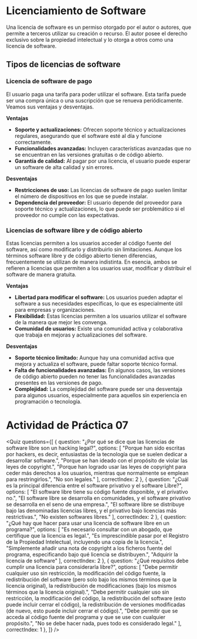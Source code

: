 
# Licenciamiento de Software

Una licencia de software es un permiso otorgado por el autor o autores, que permite a terceros utilizar su creación o recurso. El autor posee el derecho exclusivo sobre la propiedad intelectual y lo otorga a otros como una licencia de software.

## Tipos de licencias de software

### Licencia de software de pago
El usuario paga una tarifa para poder utilizar el software. Esta tarifa puede ser una compra única o una suscripción que se renueva periódicamente. Veamos sus ventajas y desventajas.

**Ventajas**

- **Soporte y actualizaciones:** Ofrecen soporte técnico y actualizaciones regulares, asegurando que el software esté al día y funcione correctamente.
- **Funcionalidades avanzadas:** Incluyen características avanzadas que no se encuentran en las versiones gratuitas o de código abierto.
- **Garantía de calidad:** Al pagar por una licencia, el usuario puede esperar un software de alta calidad y sin errores.

**Desventajas**

- **Restricciones de uso:** Las licencias de software de pago suelen limitar el número de dispositivos en los que se puede instalar.
- **Dependencia del proveedor:** El usuario depende del proveedor para soporte técnico y actualizaciones, lo que puede ser problemático si el proveedor no cumple con las expectativas.

### Licencias de software libre y de código abierto
Estas licencias permiten a los usuarios acceder al código fuente del software, así como modificarlo y distribuirlo sin limitaciones. Aunque los términos software libre y de código abierto tienen diferencias, frecuentemente se utilizan de manera indistinta. En esencia, ambos se refieren a licencias que permiten a los usuarios usar, modificar y distribuir el software de manera gratuita.

**Ventajas**

- **Libertad para modificar el software:** Los usuarios pueden adaptar el software a sus necesidades específicas, lo que es especialmente útil para empresas y organizaciones.
- **Flexibilidad:** Estas licencias permiten a los usuarios utilizar el software de la manera que mejor les convenga.
- **Comunidad de usuarios:** Existe una comunidad activa y colaborativa que trabaja en mejoras y actualizaciones del software.

**Desventajas**

- **Soporte técnico limitado:** Aunque hay una comunidad activa que mejora y actualiza el software, puede faltar soporte técnico formal.
- **Falta de funcionalidades avanzadas:** En algunos casos, las versiones de código abierto pueden no tener las funcionalidades avanzadas presentes en las versiones de pago.
- **Complejidad:** La complejidad del software puede ser una desventaja para algunos usuarios, especialmente para aquellos sin experiencia en programación o tecnología.

# Actividad de Práctica 07

<Quiz questions={[
	{
		question: "¿Por qué se dice que las licencias de software libre son un hacking legal?",
		options: [
			"Porque han sido escritas por hackers, es decir, entusiastas de la tecnología que se suelen dedicar a desarrollar software.",
			"Porque se han ideado con el propósito de violar las leyes de copyright.",
			"Porque han logrado usar las leyes de copyright para ceder más derechos a los usuarios, mientras que normalmente se emplean para restringirlos.",
			"No son legales."
		],
		correctIndex: 2
	},
    {
		question: "¿Cuál es la principal diferencia entre el software privativo y el software Libre?",
		options: [
			"El software libre tiene su código fuente disponible, y el privativo no.",
			"El software libre se desarrolla en comunidades, y el software privativo se desarrolla en el seno de una empresa.",
			"El software libre se distribuye bajo las denominadas licencias libres, y el privativo bajo licencias más restrictivas.",
			"No existen softwares libres."
		],
		correctIndex: 2
	},
    {
		question: "¿Qué hay que hacer para usar una licencia de software libre en un programa?",
		options: [
			"Es necesario consultar con un abogado, que certifique que la licencia es legal.",
			"Es imprescindible pasar por el Registro de la Propiedad Intelectual, incluyendo una copia de la licencia.",
			"Simplemente añadir una nota de copyright a los ficheros fuente del programa, especificando bajo qué licencia se distribuyen.",
			"Adquirir la licencia de software"
		],
		correctIndex: 2
	},
    {
		question: "¿Qué requisitos debe cumplir una licencia para considerarla libre?",
		options: [
			"Debe permitir cualquier uso sin restricción, la modificación del código fuente, la redistribución del software (pero solo bajo los mismos términos que la licencia original), la redistribución de modificaciones (bajo los mismos términos que la licencia original).",
			"Debe permitir cualquier uso sin restricción, la modificación del código, la redistribución del software (esto puede incluir cerrar el código), la redistribución de versiones modificadas (de nuevo, esto puede incluir cerrar el código).",
			"Debe permitir que se acceda al código fuente del programa y que se use con cualquier propósito.",
			"No se debe hacer nada, pues todo es considerado legal."
		],
		correctIndex: 1
	},
]} />